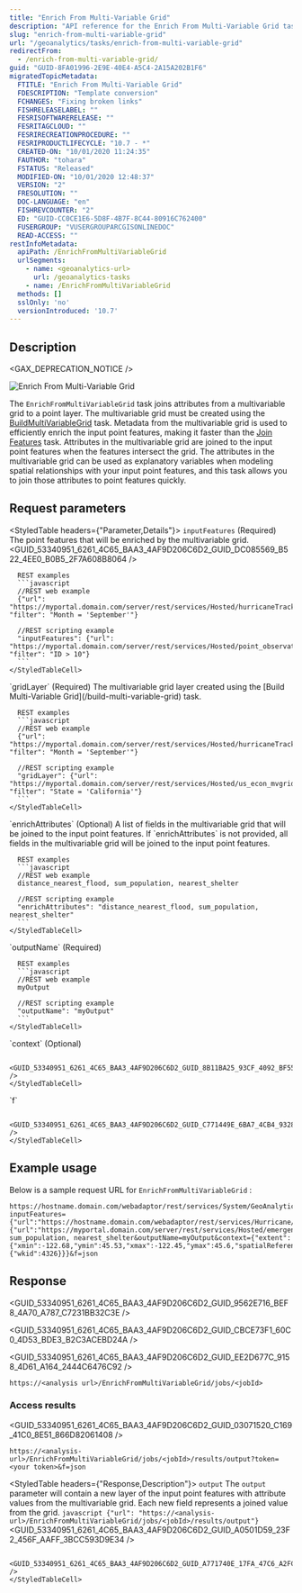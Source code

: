 ```yaml
---
title: "Enrich From Multi-Variable Grid"
description: "API reference for the Enrich From Multi-Variable Grid task available in ArcGIS GeoAnalytics Server."
slug: "enrich-from-multi-variable-grid"
url: "/geoanalytics/tasks/enrich-from-multi-variable-grid"
redirectFrom:
  - /enrich-from-multi-variable-grid/
guid: "GUID-8FA01996-2E9E-40E4-A5C4-2A15A202B1F6"
migratedTopicMetadata:
  FTITLE: "Enrich From Multi-Variable Grid"
  FDESCRIPTION: "Template conversion"
  FCHANGES: "Fixing broken links"
  FISHRELEASELABEL: ""
  FESRISOFTWARERELEASE: ""
  FESRITAGCLOUD: ""
  FESRIRECREATIONPROCEDURE: ""
  FESRIPRODUCTLIFECYCLE: "10.7 - *"
  CREATED-ON: "10/01/2020 11:24:35"
  FAUTHOR: "tohara"
  FSTATUS: "Released"
  MODIFIED-ON: "10/01/2020 12:48:37"
  VERSION: "2"
  FRESOLUTION: ""
  DOC-LANGUAGE: "en"
  FISHREVCOUNTER: "2"
  ED: "GUID-CC0CE1E6-5D8F-4B7F-8C44-80916C762400"
  FUSERGROUP: "VUSERGROUPARCGISONLINEDOC"
  READ-ACCESS: ""
restInfoMetadata:
  apiPath: /EnrichFromMultiVariableGrid
  urlSegments:
    - name: <geoanalytics-url>
      url: /geoanalytics-tasks
    - name: /EnrichFromMultiVariableGrid
  methods: []
  sslOnly: 'no'
  versionIntroduced: '10.7'
---
```



## Description

<GAX_DEPRECATION_NOTICE />

![Enrich From Multi-Variable Grid](../../images/GUID-3FEFCDD6-0CAA-4C2A-8056-147CF86FEF8B-web.png)

The `EnrichFromMultiVariableGrid` task joins attributes from a multivariable grid to a point layer. The multivariable grid must be created using the [BuildMultiVariableGrid](/build-multi-variable-grid) task. Metadata from the multivariable grid is used to efficiently enrich the input point features, making it faster than the [Join Features](/join-features) task. Attributes in the multivariable grid are joined to the input point features when the features intersect the grid.
The attributes in the multivariable grid can be used as explanatory variables when modeling spatial relationships with your input point features, and this task allows you to join those attributes to point features quickly.

## Request parameters

<StyledTable headers={"Parameter,Details"}>
  <StyledTableRow>
    <StyledTableCell cellStyle="markdown">
      `inputFeatures`
      (Required)
    </StyledTableCell>
    <StyledTableCell cellStyle="markdown">
      The point features that will be enriched by the multivariable grid.
      <GUID_53340951_6261_4C65_BAA3_4AF9D206C6D2_GUID_DC085569_B522_4EE0_B0B5_2F7A608B8064 />

      REST examples
      ```javascript
      //REST web example
      {"url": "https://myportal.domain.com/server/rest/services/Hosted/hurricaneTrack/FeatureServer/0", "filter": "Month = 'September'"}

      //REST scripting example
      "inputFeatures": {"url": "https://myportal.domain.com/server/rest/services/Hosted/point_observations/FeatureServer/0", "filter": "ID > 10"}
      ```
    </StyledTableCell>
  </StyledTableRow>
  <StyledTableRow>
    <StyledTableCell cellStyle="markdown">
      `gridLayer`
      (Required)
    </StyledTableCell>
    <StyledTableCell cellStyle="markdown">
      The multivariable grid layer created using the [Build Multi-Variable Grid](/build-multi-variable-grid) task.
      <GUID_53340951_6261_4C65_BAA3_4AF9D206C6D2_GUID_DC085569_B522_4EE0_B0B5_2F7A608B8064 />

      REST examples
      ```javascript
      //REST web example
      {"url": "https://myportal.domain.com/server/rest/services/Hosted/hurricaneTrack/FeatureServer/0", "filter": "Month = 'September'"}

      //REST scripting example
      "gridLayer": {"url": "https://myportal.domain.com/server/rest/services/Hosted/us_econ_mvgrid/FeatureServer/0", "filter": "State = 'California'"}
      ```
    </StyledTableCell>
  </StyledTableRow>
  <StyledTableRow>
    <StyledTableCell cellStyle="markdown">
      `enrichAttributes`
      (Optional)
    </StyledTableCell>
    <StyledTableCell cellStyle="markdown">
      A list of fields in the multivariable grid that will be joined to the input point features. If `enrichAttributes` is not provided, all fields in the multivariable grid will be joined to the input point features.

      REST examples
      ```javascript
      //REST web example
      distance_nearest_flood, sum_population, nearest_shelter

      //REST scripting example
      "enrichAttributes": "distance_nearest_flood, sum_population, nearest_shelter"
      ```
    </StyledTableCell>
  </StyledTableRow>
  <StyledTableRow>
    <StyledTableCell cellStyle="markdown">
      `outputName`
      (Required)
    </StyledTableCell>
    <StyledTableCell cellStyle="markdown">
      <GUID_53340951_6261_4C65_BAA3_4AF9D206C6D2_GUID_B66A5391_775F_4E9A_B717_F84D52A10572 />

      REST examples
      ```javascript
      //REST web example
      myOutput

      //REST scripting example
      "outputName": "myOutput"
      ```
    </StyledTableCell>
  </StyledTableRow>
  <StyledTableRow>
    <StyledTableCell cellStyle="markdown">
      `context`
      (Optional)
    </StyledTableCell>
    <StyledTableCell cellStyle="markdown">
      <GUID_53340951_6261_4C65_BAA3_4AF9D206C6D2_GUID_83AAAE10_6AB3_4D95_BDC2_E80392C30B54 />

      <GUID_53340951_6261_4C65_BAA3_4AF9D206C6D2_GUID_8B11BA25_93CF_4092_BF55_AC070F6EF0A2 />
    </StyledTableCell>
  </StyledTableRow>
  <StyledTableRow>
    <StyledTableCell cellStyle="markdown">
      `f`
    </StyledTableCell>
    <StyledTableCell cellStyle="markdown">
      <GUID_53340951_6261_4C65_BAA3_4AF9D206C6D2_GUID_9B5D5783_E386_45F7_8EA8_88843A1BB484 />

      <GUID_53340951_6261_4C65_BAA3_4AF9D206C6D2_GUID_C771449E_6BA7_4CB4_9328_2C855A14B2B2 />
    </StyledTableCell>
  </StyledTableRow>
</StyledTable>

## Example usage

Below is a sample request URL for `EnrichFromMultiVariableGrid` :
```other
https://hostname.domain.com/webadaptor/rest/services/System/GeoAnalyticsTools/GPServer/EnrichFromMultiVariableGrid/submitJob?inputFeatures={"url":"https://hostname.domain.com/webadaptor/rest/services/Hurricane/hurricaneTrack/0"}&gridLayer={"url":"https://myportal.domain.com/server/rest/services/Hosted/emergencyServices/FeatureServer/0"}&enrichAttributes=distance_nearest_flood, sum_population, nearest_shelter&outputName=myOutput&context={"extent":{"xmin":-122.68,"ymin":45.53,"xmax":-122.45,"ymax":45.6,"spatialReference":{"wkid":4326}}}&f=json
```

## Response

<GUID_53340951_6261_4C65_BAA3_4AF9D206C6D2_GUID_9562E716_BEF8_4A70_A787_C7231BB32C3E />

<GUID_53340951_6261_4C65_BAA3_4AF9D206C6D2_GUID_CBCE73F1_60C0_4D53_BDE3_B2C3ACEBD24A />

<GUID_53340951_6261_4C65_BAA3_4AF9D206C6D2_GUID_EE2D677C_9158_4D61_A164_2444C6476C92 />

```other
https://<analysis url>/EnrichFromMultiVariableGrid/jobs/<jobId>
```

### Access results

<GUID_53340951_6261_4C65_BAA3_4AF9D206C6D2_GUID_03071520_C169_41C0_8E51_866D82061408 />

```other
https://<analysis-url>/EnrichFromMultiVariableGrid/jobs/<jobId>/results/output?token=<your token>&f=json
```

<StyledTable headers={"Response,Description"}>
  <StyledTableRow>
    <StyledTableCell cellStyle="markdown">
      `output`
    </StyledTableCell>
    <StyledTableCell cellStyle="markdown">
      The `output` parameter will contain a new layer of the input point features with attribute values from the multivariable grid. Each new field represents a joined value from the grid.
      ```javascript
      {"url": "https://<analysis-url>/EnrichFromMultiVariableGrid/jobs/<jobId>/results/output"}
      ```
      <GUID_53340951_6261_4C65_BAA3_4AF9D206C6D2_GUID_A0501D59_23F2_456F_AAFF_3BCC593D9E34 />

      <GUID_53340951_6261_4C65_BAA3_4AF9D206C6D2_GUID_A771740E_17FA_47C6_A2FC_6BF0B76090CA />
    </StyledTableCell>
  </StyledTableRow>
</StyledTable>